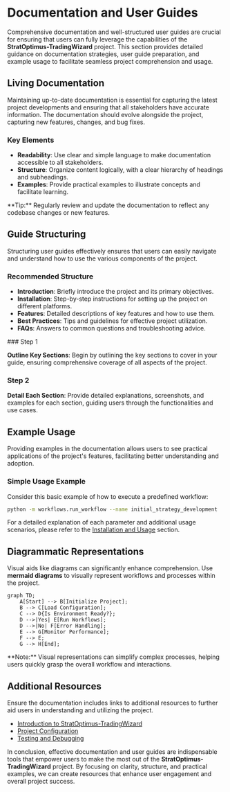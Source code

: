 
# Documentation and User Guides

Comprehensive documentation and well-structured user guides are crucial for ensuring that users can fully leverage the capabilities of the **StratOptimus-TradingWizard** project. This section provides detailed guidance on documentation strategies, user guide preparation, and example usage to facilitate seamless project comprehension and usage.

## Living Documentation

Maintaining up-to-date documentation is essential for capturing the latest project developments and ensuring that all stakeholders have accurate information. The documentation should evolve alongside the project, capturing new features, changes, and bug fixes.

### Key Elements

- **Readability**: Use clear and simple language to make documentation accessible to all stakeholders.
- **Structure**: Organize content logically, with a clear hierarchy of headings and subheadings.
- **Examples**: Provide practical examples to illustrate concepts and facilitate learning.

<Callout>
**Tip:** Regularly review and update the documentation to reflect any codebase changes or new features.
</Callout>

## Guide Structuring

Structuring user guides effectively ensures that users can easily navigate and understand how to use the various components of the project.

### Recommended Structure

- **Introduction**: Briefly introduce the project and its primary objectives.
- **Installation**: Step-by-step instructions for setting up the project on different platforms.
- **Features**: Detailed descriptions of key features and how to use them.
- **Best Practices**: Tips and guidelines for effective project utilization.
- **FAQs**: Answers to common questions and troubleshooting advice.

<Steps>
### Step 1

**Outline Key Sections**: Begin by outlining the key sections to cover in your guide, ensuring comprehensive coverage of all aspects of the project.

### Step 2

**Detail Each Section**: Provide detailed explanations, screenshots, and examples for each section, guiding users through the functionalities and use cases.
</Steps>

## Example Usage

Providing examples in the documentation allows users to see practical applications of the project's features, facilitating better understanding and adoption.

### Simple Usage Example

Consider this basic example of how to execute a predefined workflow:

```bash
python -m workflows.run_workflow --name initial_strategy_development
```

For a detailed explanation of each parameter and additional usage scenarios, please refer to the [Installation and Usage](/installation-usage) section.

## Diagrammatic Representations

Visual aids like diagrams can significantly enhance comprehension. Use **mermaid diagrams** to visually represent workflows and processes within the project.

```mermaid
graph TD;
    A[Start] --> B[Initialize Project];
    B --> C[Load Configuration];
    C --> D{Is Environment Ready?};
    D -->|Yes| E[Run Workflows];
    D -->|No| F[Error Handling];
    E --> G[Monitor Performance];
    F --> E;
    G --> H[End];
```

<Callout>
**Note:** Visual representations can simplify complex processes, helping users quickly grasp the overall workflow and interactions.
</Callout>

## Additional Resources

Ensure the documentation includes links to additional resources to further aid users in understanding and utilizing the project.

- [Introduction to StratOptimus-TradingWizard](/)
- [Project Configuration](/project-configuration)
- [Testing and Debugging](/testing-debugging)

In conclusion, effective documentation and user guides are indispensable tools that empower users to make the most out of the **StratOptimus-TradingWizard** project. By focusing on clarity, structure, and practical examples, we can create resources that enhance user engagement and overall project success.